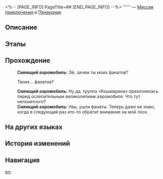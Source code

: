 <%-- [PAGE_INFO]
PageTitle=##
[END_PAGE_INFO] --%>
{{Дополнить|Диалоги.}}
{{Миссия Инфобокс
|id              = 4040332
|Название        = 
|Изображение     = Миссия .png
|Тип             = Миссия приключения
|Событие         = 
|Глава           = 
|Условия         = Завершена [[Миссия Освоения]] «[[По эту сторону рая]]»
|Персонажи       = Первопроходец; Сияющий аэромобиль
|СтартЛокация    = [[Пенакония]] — [[Тематический парк Студии «Часы»]]
|Мир             = Пенакония
|Предыдущая      = 
|Следующая       = 
|Награды         = 
}}
'''''' — [[Миссия приключения]] в [[Пенакония]].

==Описание==
{{Описание|<!--официальное описание из Перекрёстка судеб-->}}

==Этапы==


==Прохождение==
{{Дополнить}}
:{{Black Screen|Неподалёку раздаётся гневный гудок аэролимузина.}}
:'''Сияющий аэромобиль:''' Эй, зачем ты {{MC|ж=разогнала|м=разогнал}} моих фанатов?
:{{Диалог|Стрелка}} Твоих... фанатов?
:'''Сияющий аэромобиль:''' Ну да, труппа «Кошмарики» преклонялась перед ослепительным великолепием аэромобиля. Что тут непонятного?
:'''Сияющий аэромобиль:''' Увы, ушли фанаты. Теперь даже не знаю, когда в следующий раз кто-то обратит внимание на мой лоск.
{{Диалог Конец}}

==На других языках==
{{На других языках
|en   = 
|zhs  = 
|zht  = 
|ja   = 
|ko   = 
|es   = 
|fr   = 
|ru   = 
|th   = 
|vi   = 
|de   = 
|id   = 
|pt   = 
}}

==История изменений==
{{История изменений|3.5}}

==Навигация==
{{Миссия приключения Навбокс|Глава }}

[[en:]]
